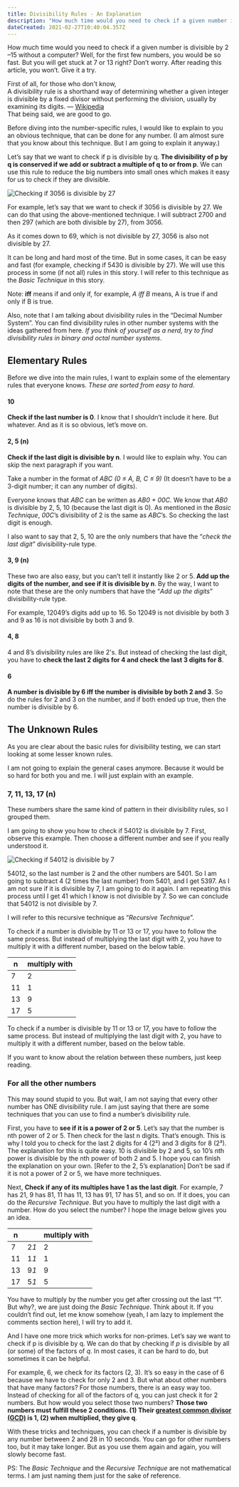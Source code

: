 ---
title: Divisibility Rules - An Explanation
description: "How much time would you need to check if a given number is divisible by 2 –15 without a computer? Well, for the first few numbers, you would be so fast. But you will get stuck at 7 or 13 right? Don't worry. After reading this article, you won't. Give it a try."
dateCreated: 2021-02-27T10:40:04.357Z
---

<!-- TODO add support for latex -->
<!-- TODO add required links -->
<!-- TODO proof read -->

How much time would you need to check if a given number is divisible by 2 –15 without a computer? Well, for the first few numbers, you would be so fast. But you will get stuck at 7 or 13 right? Don’t worry. After reading this article, you won’t. Give it a try.

First of all, for those who don't know,   
A divisibility rule is a shorthand way of determining whether a given integer is divisible by a fixed divisor without performing the division, usually by examining its digits. — [Wikipedia](https://en.wikipedia.org/wiki/Divisibility_rule)   
That being said, we are good to go.

Before diving into the number-specific rules, I would like to explain to you an obvious technique, that can be done for any number. (I am almost sure that you know about this technique. But I am going to explain it anyway.)

Let’s say that we want to check if p is divisible by q. **The divisibility of p by q is conserved if we add or subtract a multiple of q to or from p**. We can use this rule to reduce the big numbers into small ones which makes it easy for us to check if they are divisible.

<img alt="Checking if 3056 is divisible by 27" src="/post__images/divisibility-rules/The Obvious Rule.png" />

For example, let’s say that we want to check if 3056 is divisible by 27. We can do that using the above-mentioned technique. I will subtract 2700 and then 297 (which are both divisible by 27), from 3056.

As it comes down to 69, which is not divisible by 27, 3056 is also not divisible by 27.

It can be long and hard most of the time. But in some cases, it can be easy and fast (for example, checking if 5430 is divisible by 27). We will use this process in some (if not all) rules in this story. I will refer to this technique as the _Basic Technique_ in this story.

Note: **iff** means if and only if, for example, _A iff B_ means, A is true if and only if B is true.

Also, note that I am talking about divisibility rules in the “Decimal Number System”. You can find divisibility rules in other number systems with the ideas gathered from here. _If you think of yourself as a nerd, try to find divisibility rules in binary and octal number systems_.

## Elementary Rules

Before we dive into the main rules, I want to explain some of the elementary rules that everyone knows. _These are sorted from easy to hard_.

#### 10

**Check if the last number is 0**. I know that I shouldn’t include it here. But whatever. And as it is so obvious, let’s move on.

#### 2, 5 (n)

**Check if the last digit is divisible by n**. I would like to explain why. You can skip the next paragraph if you want.

Take a number in the format of _ABC (0 ≤ A, B, C ≤ 9)_ (It doesn’t have to be a 3-digit number; it can any number of digits).

Everyone knows that _ABC_ can be written as _AB0 + 00C_. We know that _AB0_ is divisible by 2, 5, 10 (because the last digit is 0). As mentioned in the _Basic Technique_, _00C_’s divisibility of 2 is the same as _ABC_’s. So checking the last digit is enough.

I also want to say that 2, 5, 10 are the only numbers that have the “_check the last digit_” divisibility-rule type.

#### 3, 9 (n)

These two are also easy, but you can’t tell it instantly like 2 or 5. **Add up the digits of the number, and see if it is divisible by n**. By the way, I want to note that these are the only numbers that have the “_Add up the digits_” divisibility-rule type.

For example, 12049’s digits add up to 16. So 12049 is not divisible by both 3 and 9 as 16 is not divisible by both 3 and 9.

#### 4, 8

4 and 8’s divisibility rules are like 2's. But instead of checking the last digit, you have to **check the last 2 digits for 4 and check the last 3 digits for 8**.

#### 6

**A number is divisible by 6 iff the number is divisible by both 2 and 3**. So do the rules for 2 and 3 on the number, and if both ended up true, then the number is divisible by 6.

## The Unknown Rules

As you are clear about the basic rules for divisibility testing, we can start looking at some lesser known rules.

I am not going to explain the general cases anymore. Because it would be so hard for both you and me. I will just explain with an example.

### 7, 11, 13, 17 (n)

These numbers share the same kind of pattern in their divisibility rules, so I grouped them.

I am going to show you how to check if 54012 is divisible by 7. First, observe this example. Then choose a different number and see if you really understood it.

<img alt="Checking if 54012 is divisible by 7" src="/post__images/divisibility-rules/Divisibility Rule - 7.svg" />

54012, so the last number is 2 and the other numbers are 5401. So I am going to subtract 4 (2 times the last number) from 5401, and I get 5397.
As I am not sure if it is divisible by 7, I am going to do it again. I am repeating this process until I get 41 which I know is not divisible by 7. So we can conclude that 54012 is not divisible by 7.

I will refer to this recursive technique as “_Recursive Technique_”.

To check if a number is divisible by 11 or 13 or 17, you have to follow the same process. But instead of multiplying the last digit with 2, you have to multiply it with a different number, based on the below table.

|n|multiply with|
|--|-------------|
| 7|      2      |
|11|      1      |
|13|      9      |
|17|      5      |

To check if a number is divisible by 11 or 13 or 17, you have to follow the same process. But instead of multiplying the last digit with 2, you have to multiply it with a different number, based on the below table.

If you want to know about the relation between these numbers, just keep reading.

### For all the other numbers

This may sound stupid to you. But wait, I am not saying that every other number has ONE divisibility rule. I am just saying that there are some techniques that you can use to find a number’s divisibility rule.

First, you have to **see if it is a power of 2 or 5**. Let’s say that the number is nth power of 2 or 5. Then check for the last n digits. That’s enough. This is why I told you to check for the last 2 digits for 4 (2²) and 3 digits for 8 (2³).
The explanation for this is quite easy. 10 is divisible by 2 and 5, so 10’s nth power is divisible by the nth power of both 2 and 5. I hope you can finish the explanation on your own. [Refer to the 2, 5’s explanation]
Don’t be sad if it is not a power of 2 or 5, we have more techniques.

Next, **Check if any of its multiples have 1 as the last digit**. For example, 7 has 21, 9 has 81, 11 has 11, 13 has 91, 17 has 51, and so on. If it does, you can do the _Recursive Technique_. But you have to multiply the last digit with a number. How do you select the number? I hope the image below gives you an idea.

| n|    |multiply with|
|--|----|-------------|
| 7|2*1*|      2      |
|11|1*1*|      1      |
|13|9*1*|      9      |
|17|5*1*|      5      |

You have to multiply by the number you get after crossing out the last “1”. But why?, we are just doing the _Basic Technique_. Think about it. If you couldn’t find out, let me know somehow (yeah, I am lazy to implement the comments section here), I will try to add it.

And I have one more trick which works for non-primes. Let’s say we want to check if p is divisible by q. We can do that by checking if _p_ is divisible by all (or some) of the factors of _q_. In most cases, it can be hard to do, but sometimes it can be helpful.

For example, 6, we check for its factors (2, 3). It’s so easy in the case of 6 because we have to check for only 2 and 3. But what about other numbers that have many factors? For those numbers, there is an easy way too. Instead of checking for all of the factors of q, you can just check it for 2 numbers. But how would you select those two numbers? **Those two numbers must fulfill these 2 conditions. (1) Their [greatest common divisor (GCD)]((https://en.wikipedia.org/wiki/Greatest_common_divisor)) is 1, (2) when multiplied, they give q**.

With these tricks and techniques, you can check if a number is divisible by any number between 2 and 28 in 10 seconds. You can go for other numbers too, but it may take longer. But as you use them again and again, you will slowly become fast.

PS: The _Basic Technique_ and the _Recursive Technique_ are not mathematical terms. I am just naming them just for the sake of reference.